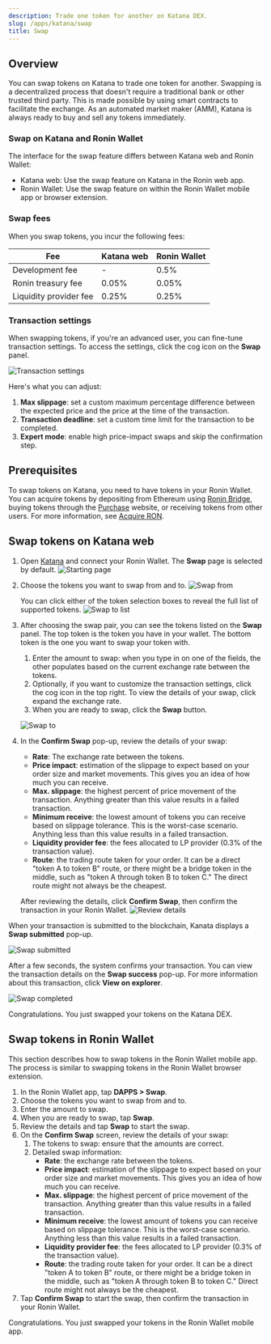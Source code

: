 ```yaml
---
description: Trade one token for another on Katana DEX.
slug: /apps/katana/swap
title: Swap
---
```


## Overview

You can swap tokens on Katana to trade one token for another. Swapping is a decentralized process that doesn't require a traditional bank or other trusted third party. This is made possible by using smart contracts to facilitate the exchange. As an automated market maker (AMM), Katana is always ready to buy and sell any tokens immediately.

### Swap on Katana and Ronin Wallet

The interface for the swap feature differs between Katana web and Ronin Wallet:

* Katana web: Use the swap feature on Katana in the Ronin web app.
* Ronin Wallet: Use the swap feature on within the Ronin Wallet mobile app or browser extension.

### Swap fees

When you swap tokens, you incur the following fees:

|Fee|Katana web|Ronin Wallet|
|---|---|---|
|Development fee|-|0.5%|
|Ronin treasury fee|0.05%|0.05%|
|Liquidity provider fee|0.25%|0.25%|

### Transaction settings

When swapping tokens, if you're an advanced user, you can fine-tune transaction settings. To access the settings, click the cog icon on the **Swap** panel.

![Transaction settings](../assets/katana-swap-txn-settings.png)

Here's what you can adjust:

1. **Max slippage**: set a custom maximum percentage difference between the expected price and the price at the time of the transaction.
2. **Transaction deadline**: set a custom time limit for the transaction to be completed.
3. **Expert mode**: enable high price-impact swaps and skip the confirmation step.

## Prerequisites

To swap tokens on Katana, you need to have tokens in your Ronin Wallet. You can acquire tokens by depositing from Ethereum using [Ronin Bridge](https://app.roninchain.com/bridge), buying tokens through the [Purchase](https://purchase.roninchain.com) website, or receiving tokens from other users.
For more information, see [Acquire RON](../../../basics/acquire-ron.mdx).

## Swap tokens on Katana web

1. Open [Katana](https://app.roninchain.com/swap) and connect your Ronin Wallet. The **Swap** page is selected by default.
    ![Starting page](../assets/katana-starting.png)
2. Choose the tokens you want to swap from and to.
    ![Swap from](../assets/katana-swap-from.png)
    
    You can click either of the token selection boxes to reveal the full list of supported tokens.
    ![Swap to list](../assets/katana-swap-to-list.png)
    
3. After choosing the swap pair, you can see the tokens listed on the **Swap** panel. The top token is the token you have in your wallet. The bottom token is the one you want to swap your token with. 
    1. Enter the amount to swap: when you type in on one of the fields, the other populates based on the current exchange rate between the tokens.
    2. Optionally, if you want to customize the transaction settings, click the cog icon in the top right. To view the details of your swap, click expand the exchange rate.
    3. When you are ready to swap, click the **Swap** button.

    ![Swap to](../assets/katana-swap-to.png)
4. In the **Confirm Swap** pop-up, review the details of your swap:
    * **Rate**: The exchange rate between the tokens.
    * **Price impact**: estimation of the slippage to expect based on your order size and market movements. This gives you an idea of how much you can receive.
    * **Max. slippage**: the highest percent of price movement of the transaction. Anything greater than this value results in a failed transaction.
    * **Minimum receive**: the lowest amount of tokens you can receive based on slippage tolerance. This is the worst-case scenario. Anything less than this value results in a failed transaction.
    * **Liquidity provider fee**: the fees allocated to LP provider (0.3% of the transaction value).
    * **Route**: the trading route taken for your order. It can be a direct "token A to token B" route, or there might be a bridge token in the middle, such as "token A through token B to token C." The direct route might not always be the cheapest.
    
    After reviewing the details, click **Confirm Swap**, then confirm the transaction in your Ronin Wallet.
    ![Review details](../assets/katana-swap-review-details.png)

When your transaction is submitted to the blockchain, Kanata displays a **Swap submitted** pop-up.

![Swap submitted](../assets/katana-swap-txn-submitted.png)

After a few seconds, the system confirms your transaction. You can view the transaction details on the **Swap success** pop-up. For more information about this transaction, click **View on explorer**.

![Swap completed](../assets/katana-swap-txn-completed.png)

Congratulations. You just swapped your tokens on the Katana DEX.

## Swap tokens in Ronin Wallet

This section describes how to swap tokens in the Ronin Wallet mobile app. The process is similar to swapping tokens in the Ronin Wallet browser extension.

1. In the Ronin Wallet app, tap **DAPPS > Swap**.
2. Choose the tokens you want to swap from and to.
3. Enter the amount to swap.
4. When you are ready to swap, tap **Swap**.
4. Review the details and tap **Swap** to start the swap.
6. On the **Confirm Swap** screen, review the details of your swap:
    1. The tokens to swap: ensure that the amounts are correct.
    2. Detailed swap information:
        * **Rate**: the exchange rate between the tokens.
        * **Price impact**: estimation of the slippage to expect based on your order size and market movements. This gives you an idea of how much you can receive.
        * **Max. slippage**: the highest percent of price movement of the transaction. Anything greater than this value results in a failed transaction.
        * **Minimum receive**: the lowest amount of tokens you can receive based on slippage tolerance. This is the worst-case scenario. Anything less than this value results in a failed transaction.
        * **Liquidity provider fee**: the fees allocated to LP provider (0.3% of the transaction value).
        * **Route**: the trading route taken for your order. It can be a direct "token A to token B" route, or there might be a bridge token in the middle, such as "token A through token B to token C." Direct route might not always be the cheapest.
7. Tap **Confirm Swap** to start the swap, then confirm the transaction in your Ronin Wallet.

Congratulations. You just swapped your tokens in the Ronin Wallet mobile app.